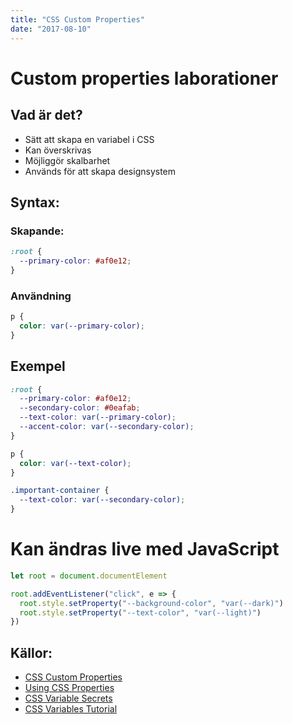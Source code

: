 ```yaml
---
title: "CSS Custom Properties"
date: "2017-08-10"
---
```


# Custom properties laborationer

## Vad är det?

- Sätt att skapa en variabel i CSS
- Kan överskrivas
- Möjliggör skalbarhet
- Används för att skapa designsystem

## Syntax:

### Skapande:

```css
:root {
  --primary-color: #af0e12;
}
```

### Användning

```css
p {
  color: var(--primary-color);
}
```

## Exempel

```css
:root {
  --primary-color: #af0e12;
  --secondary-color: #0eafab;
  --text-color: var(--primary-color);
  --accent-color: var(--secondary-color);
}

p {
  color: var(--text-color);
}

.important-container {
  --text-color: var(--secondary-color);
}
```

# Kan ändras live med JavaScript

```javascript
let root = document.documentElement

root.addEventListener("click", e => {
  root.style.setProperty("--background-color", "var(--dark)")
  root.style.setProperty("--text-color", "var(--light)")
})
```

## Källor:

- [CSS Custom Properties](https://developer.mozilla.org/en-US/docs/Web/CSS/--*)
- [Using CSS Properties](https://developer.mozilla.org/en-US/docs/Web/CSS/Using_CSS_custom_properties)
- [CSS Variable Secrets](https://www.youtube.com/watch?v=UQRSaG1hQ20)
- [CSS Variables Tutorial](https://www.youtube.com/watch?v=sQUB039MG0I)

